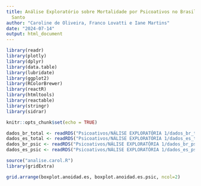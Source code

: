 ```yaml
---
title: Análise Exploratório sobre Mortalidade por Psicoativos no Brasil e no Espírito
  Santo
author: "Caroline de Oliveira, Franco Lovatti e Iane Martins"
date: "2024-07-14"
output: html_document
---
```



```r
library(readr)
library(plotly)
library(dplyr)
library(data.table)
library(lubridate)
library(ggplot2)
library(RColorBrewer)
library(reactR)
library(htmltools)
library(reactable)
library(stringr)
library(sidrar)

knitr::opts_chunk$set(echo = TRUE)

dados_br_total <- readRDS("Psicoativos/NÁLISE EXPLORATÓRIA 1/dados_br_total.rds")
dados_es_total <- readRDS("Psicoativos/NÁLISE EXPLORATÓRIA 1/dados_es_total.rds")
dados_br_psic <- readRDS("Psicoativos/NÁLISE EXPLORATÓRIA 1/dados_br_psic.rds")
dados_es_psic <- readRDS("Psicoativos/NÁLISE EXPLORATÓRIA 1/dados_es_psic.rds")

```


```r
source("analise.carol.R")
library(gridExtra)
```

```r
grid.arrange(boxplot.anoidad.es, boxplot.anoidad.es.psic, ncol=2)
```
